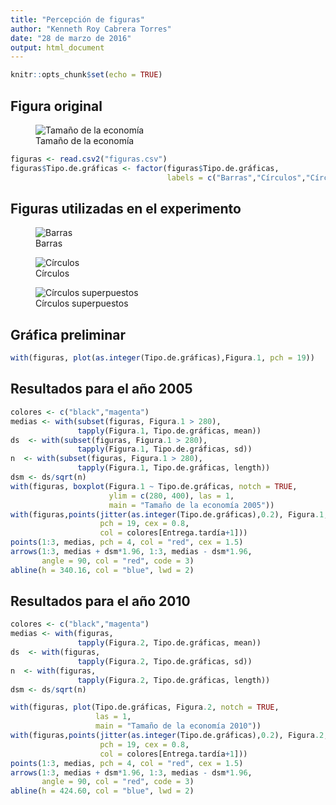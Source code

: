 ```yaml
---
title: "Percepción de figuras"
author: "Kenneth Roy Cabrera Torres"
date: "28 de marzo de 2016"
output: html_document
---
```


```r
knitr::opts_chunk$set(echo = TRUE)
```

## Figura original

![Tamaño de la economía](tamaño_economia.png)

```r
figuras <- read.csv2("figuras.csv")
figuras$Tipo.de.gráficas <- factor(figuras$Tipo.de.gráficas,
                                   labels = c("Barras","Círculos","Círculos superpuestos"))
```

## Figuras utilizadas en el experimento

![Barras](tamEconFig2.png)

![Círculos](tamEconFig3.png)

![Círculos superpuestos](tamEconFig1.png)

## Gráfica preliminar
```r
with(figuras, plot(as.integer(Tipo.de.gráficas),Figura.1, pch = 19))
```


## Resultados para el año 2005
```r
colores <- c("black","magenta")
medias <- with(subset(figuras, Figura.1 > 280),
               tapply(Figura.1, Tipo.de.gráficas, mean))
ds  <- with(subset(figuras, Figura.1 > 280),
               tapply(Figura.1, Tipo.de.gráficas, sd))
n  <- with(subset(figuras, Figura.1 > 280),
               tapply(Figura.1, Tipo.de.gráficas, length))
dsm <- ds/sqrt(n)
with(figuras, boxplot(Figura.1 ~ Tipo.de.gráficas, notch = TRUE,
                      ylim = c(280, 400), las = 1,
                      main = "Tamaño de la economía 2005"))
with(figuras,points(jitter(as.integer(Tipo.de.gráficas),0.2), Figura.1,
                    pch = 19, cex = 0.8, 
                    col = colores[Entrega.tardía+1]))
points(1:3, medias, pch = 4, col = "red", cex = 1.5)
arrows(1:3, medias + dsm*1.96, 1:3, medias - dsm*1.96, 
       angle = 90, col = "red", code = 3)
abline(h = 340.16, col = "blue", lwd = 2)
```

## Resultados para el año 2010
```r
colores <- c("black","magenta")
medias <- with(figuras,
               tapply(Figura.2, Tipo.de.gráficas, mean))
ds  <- with(figuras,
               tapply(Figura.2, Tipo.de.gráficas, sd))
n  <- with(figuras,
               tapply(Figura.2, Tipo.de.gráficas, length))
dsm <- ds/sqrt(n)

with(figuras, plot(Tipo.de.gráficas, Figura.2, notch = TRUE,
                   las = 1,
                   main = "Tamaño de la economía 2010"))
with(figuras,points(jitter(as.integer(Tipo.de.gráficas),0.2), Figura.2,
                    pch = 19, cex = 0.8, 
                    col = colores[Entrega.tardía+1]))
points(1:3, medias, pch = 4, col = "red", cex = 1.5)
arrows(1:3, medias + dsm*1.96, 1:3, medias - dsm*1.96, 
       angle = 90, col = "red", code = 3)
abline(h = 424.60, col = "blue", lwd = 2)
```

